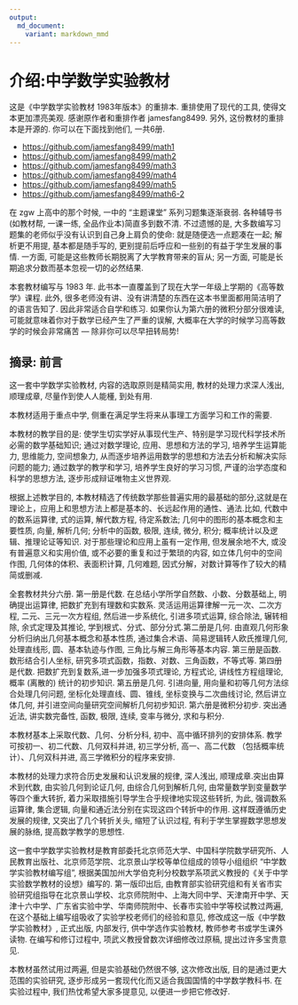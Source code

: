 ```yaml
---
output: 
  md_document:
    variant: markdown_mmd
---
```


# 介绍:中学数学实验教材

这是《中学数学实验教材 1983年版本》的重排本. 重排使用了现代的工具, 使得文本更加漂亮美观. 感谢原作者和重排作者 jamesfang8499. 另外, 这份教材的重排本是开源的. 你可以在下面找到他们, 一共6册.

-   <https://github.com/jamesfang8499/math1>
-   <https://github.com/jamesfang8499/math2>
-   <https://github.com/jamesfang8499/math3>
-   <https://github.com/jamesfang8499/math4>
-   <https://github.com/jamesfang8499/math5>
-   <https://github.com/jamesfang8499/math6-2>

在 zgw 上高中的那个时候, 一中的 "主题课堂" 系列习题集逐渐衰弱. 各种辅导书(如教材帮, 一课一练, 全品作业本)简直多到数不清. 不过遗憾的是, 大多数编写习题集的老师似乎没有认识到自己身上肩负的使命: 就是随便选一点题凑在一起; 解析更不用提, 基本都是随手写的, 更别提前后呼应和一些别的有益于学生发展的事情. 一方面, 可能是这些教师长期脱离了大学教育带来的盲从; 另一方面, 可能是长期追求分数而基本忽视一切的必然结果.

本套教材编写与 1983 年. 此书本一直覆盖到了现在大学一年级上学期的《高等数学》课程. 此外, 很多老师没有讲、没有讲清楚的东西在这本书里面都用简洁明了的语言告知了. 因此非常适合自学和练习. 如果你认为第六册的微积分部分很难读, 可能就意味着你对于数学已经产生了严重的误解, 大概率在大学的时候学习高等数学的时候会非常痛苦 --- 除非你可以尽早扭转局势!

## 摘录: 前言

这一套中学数学实验教材, 内容的选取原则是精简实用, 教材的处理力求深人浅出, 顺理成章, 尽量作到使人人能㯵, 到处有用.

本教材适用于重点中学, 侧重在满足学生将来从事理工方面学习和工作的需要.

本教材的教学目的是: 使学生切实学好从事现代生产、特别是学习现代科学技术所必需的数学基础知识; 通过对数学理论, 应用、思想和方法的学习, 培养学生运算能力, 思维能力, 空间想象力, 从而逐步培养运用数学的思想和方法去分析和解决实际问题的能力; 通过数学的教学和学习, 培养学生良好的学习习惯, 严谨的治学态度和科学的思想方法, 逐步形成辩证唯物主义世界观.

根据上述教学目的, 本教材精选了传统数学那些普遍实用的最基础的部分,这就是在理论上，应用上和思想方法上都是基本的、长远起作用的通性、通法.比如, 代数中的数系运算律, 式的运算, 解代数方程, 待定系数法; 几何中的图形的基本概念和主要性质, 向量, 解析几何; 分析中的函数, 极限, 连续, 微分, 积分; 概率统计以及逻辑、推理论证等知识. 对于那些理论和应用上虽有一定作用, 但发展余地不大, 或没有普遍意义和实用价值, 或不必要的重复和过于繁琐的内容, 如立体几何中的空间作图, 几何体的体积、表面积计算, 几何难题, 因式分解，对数计算等作了较大的精简或删减.

全套教材共分六册. 第一册是代数. 在总结小学所学自然数、小数、分数基础上, 明确提出运算律, 把数扩充到有理数和实数系. 灵活运用运算律解一元一次、二次方程, 二元、三元一次方程组, 然后进一步系统化, 引进多项式运算, 综合除法, 辗转相除, 余式定理及其推论, 学到根式、分式、部分分式.第二册是几何. 由直观几何形象分析归纳出几何基本概念和基本性质, 通过集合术语、简易逻辑转人欧氏推理几何, 处理直线形, 圆、基本轨迹与作图, 三角比与解三角形等基本内容. 第三册是函数. 数形结合引人坐标, 研究多项式函数，指数、对数、三角函数，不等式等. 第四册是代数. 把数扩充到复数系,进一步加强多项式理论, 方程式论, 讲线性方程组理论, 概率 (离散的) 统计的初步知识. 第五册是几何. 引进向量, 用向量和初等几何方法综合处理几何问题, 坐标化处理直线、圆、锥线, 坐标变换与二次曲线讨论, 然后讲立体几何, 并引进空间向量研究空间解析几何初步知识. 第六册是微积分初步. 突出通近法, 讲实数完备性, 函数, 极限, 连续, 变率与微分, 求和与积分.

本教材基本上采取代数、几何、分析分科, 初中、高中循环排列的安排体系. 教学可按初一、初二代数、几何双科并进, 初三学分析, 高一、高二代数 （包括概率统计）、几何双科并进, 高三学微积分的程序来安排.

本教材的处理力求符合历史发展和认识发展的规律, 深人浅出, 顺理成章.突出由算术到代数, 由实验几何到论证几何, 由综合几何到解析几何, 由常量数学到变量数学等四个重大转折, 着力采取措施引导学生合乎规律地实现这些转折, 为此, 强调数系运算律, 集合逻辑, 向量和通近法分别在实现这四个转折中的作用. 这样既遵循历史发展的规律, 又突出了几个转折关头, 缩短了认识过程, 有利于学生掌握数学思想发展的脉络, 提高数学教学的思想性.

这一套中学数学实验教材是教育部委托北京师范大学、中国科学院数学研究所、人民教育出版社、北京师范学院、北京景山学校等单位组成的领导小组组织 “中学数学实验教材编写组”, 根据美国加州大学伯克利分校数学系项武义教授的《关于中学实验数学教材的设想》编写的. 第一版印出后, 由教育部实验研究组和有关省市实验研究组指导在北京景山学校、北京师院附中、上海大同中学、天津南开中学、天津十六中学、广东省实验中学、华南师院附中、长春市实验中学等校试教过两遍, 在这个基础上编写组吸收了实验学校老师们的经验和意见, 修改成这一版《中学数学实验教材》, 正式出版, 内部发行, 供中学选作实验教材, 教师参考书或学生课外读物. 在编写和修订过程中, 项武义教授曾数次详细修改过原稿, 提出过许多宝贵意见.

本教材虽然试用过两遍, 但是实验基础仍然很不够, 这次修改出版, 目的是通过更大范围的实验研究, 逐步形成另一套现代化而又适合我国国情的中学数学教科书. 在实验过程中, 我们热忱希望大家多提意见, 以便进一步把它修改好.
